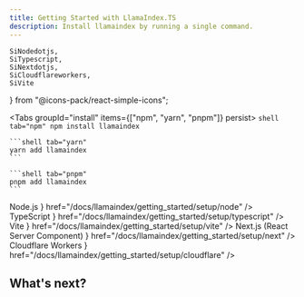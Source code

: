 ```yaml
---
title: Getting Started with LlamaIndex.TS
description: Install llamaindex by running a single command.
---
```


	SiNodedotjs,
	SiTypescript,
	SiNextdotjs,
	SiCloudflareworkers,
	SiVite
} from "@icons-pack/react-simple-icons";

<Tabs groupId="install" items={["npm", "yarn", "pnpm"]} persist>
	```shell tab="npm"
	npm install llamaindex
	```

	```shell tab="yarn"
	yarn add llamaindex
	```

	```shell tab="pnpm"
	pnpm add llamaindex
	```
</Tabs>

<Cards>
	<Card title={
		<>
			<SiNodedotjs className="inline" color="#5FA04E" /> Node.js
		</>
	} href="/docs/llamaindex/getting_started/setup/node" />
	<Card title={
		<>
			<SiTypescript className="inline" color="#3178C6" /> TypeScript
		</>
	} href="/docs/llamaindex/getting_started/setup/typescript" />
	<Card title={
		<>
			<SiVite className='inline' color='#646CFF' /> Vite
		</>
	} href="/docs/llamaindex/getting_started/setup/vite" />
	<Card
		title={
			<>
				<SiNextdotjs className='inline' /> Next.js (React Server Component)
			</>
		}
		href="/docs/llamaindex/getting_started/setup/next"
	/>
	<Card title={
		<>
			<SiCloudflareworkers className='inline' color='#F38020' /> Cloudflare Workers
		</>
	} href="/docs/llamaindex/getting_started/setup/cloudflare" />
</Cards>

## What's next?

<Cards>
	<Card
		title="I want to try LlamaIndex.TS"
		description="Learn how to use LlamaIndex.TS with different JS runtime and frameworks."
		href="/docs/llamaindex/getting_started/setup/next"
	/>
	<Card
		title="Show me code examples"
		description="Explore code examples using LlamaIndex.TS."
		href="https://stackblitz.com/github/run-llama/LlamaIndexTS/tree/main/examples?file=README.md"
	/>
</Cards>
